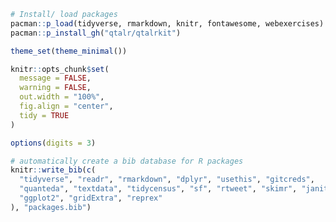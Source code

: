 ```r
# Install/ load packages
pacman::p_load(tidyverse, rmarkdown, knitr, fontawesome, webexercises)
pacman::p_install_gh("qtalr/qtalrkit")

theme_set(theme_minimal())

knitr::opts_chunk$set(
  message = FALSE,
  warning = FALSE,
  out.width = "100%",
  fig.align = "center",
  tidy = TRUE
)

options(digits = 3)

# automatically create a bib database for R packages
knitr::write_bib(c(
  "tidyverse", "readr", "rmarkdown", "dplyr", "usethis", "gitcreds",
  "quanteda", "textdata", "tidycensus", "sf", "rtweet", "skimr", "janitor",
  "ggplot2", "gridExtra", "reprex"
), "packages.bib")
```